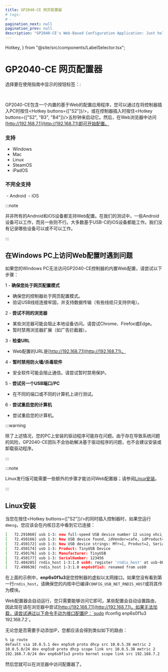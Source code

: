```yaml
---
title: GP2040-CE 网页配置器
# tags:
# -
pagination_next: null
pagination_prev: null
description: "GP2040-CE's Web-Based Configuration Application: Just hold S2 on boot or hold S2+B3+B4 while already plugged in. Then go to http://192.168.7.1 to access the Web Configurator."
---
```


  Hotkey,
} from "@site/src/components/LabelSelector.tsx";

# GP2040-CE 网页配置器

选择要在使用指南中显示的按钮标签：:

<InputLabelSelector />
<br />

GP2040-CE包含一个内置的基于Web的配置应用程序，您可以通过在将控制器插入PC时按住<Hotkey buttons={["S2"]}/>，或在控制器插入时按住<Hotkey buttons={["S2", "B3", "B4"]}/>五秒钟来启动它。然后，在Web浏览器中访问[http://192.168.7.1](http://192.168.7.1)即可开始配置。

### 支持

  - Windows
  - Mac
  - Linux
  - SteamOS
  - iPadOS

### 不完全支持

 - Android
 - iOS

:::note

并非所有的Android和iOS设备都支持Web配置。在我们的测试中，一些Android设备可以工作，而另一些则不行。大多数基于USB-C的iOS设备都能工作。我们没有记录哪些设备可以或不可以工作。

:::

## 在Windows PC上访问Web配置时遇到问题

如果您的Windows PC无法访问GP2040-CE控制器的内置Web配置，请尝试以下步骤：

1 - **确保您处于网页配置模式**

  - 确保您的控制器处于网页配置模式。
  - 验证USB线缆连接牢固，并支持数据传输（有些线缆只支持供电）。

2 - **尝试不同的浏览器**

  - 某些浏览器可能会阻止本地设备访问。请尝试Chrome、Firefox或Edge。
  - 暂时禁用浏览器扩展（如广告拦截器）。

3 - **检查URL**

  - Web配置的URL是[http://192.168.7.1](http://192.168.7.1)。

4 - **暂时禁用防火墙/杀毒软件**

  - 安全软件可能会阻止通信。请尝试暂时禁用保护。

5 - **尝试另一个USB端口/PC**

  - 在不同的端口或不同的计算机上进行测试。

6 - **尝试重启您的计算机**

  - 尝试重启您的计算机。

:::warning

除了上述情况，您的PC上安装的驱动程序可能存在问题。由于存在导致系统问题的风险，GP2040-CE团队不会协助解决基于驱动程序的问题，也不会建议安装或卸载驱动程序。

:::

:::note

Linux发行版可能需要一些额外的步骤才能访问Web配置器；请参阅[Linux安装](https://www.google.com/search?q=%23linux-setup)。

:::

## Linux安装

当您在按住<Hotkey buttons={["S2"]}/>的同时插入控制器时，如果您运行`dmesg`，您应该会在内核日志中看到它已连接：

```sh
[   72.291060] usb 1-3: new full-speed USB device number 12 using xhci_hcd
[   72.450166] usb 1-3: New USB device found, idVendor=cafe, idProduct=4028, bcdDevice= 1.01
[   72.450172] usb 1-3: New USB device strings: Mfr=1, Product=2, SerialNumber=3
[   72.450174] usb 1-3: Product: TinyUSB Device
[   72.450176] usb 1-3: Manufacturer: TinyUSB
[   72.450177] usb 1-3: SerialNumber: 123456
[   72.484285] rndis_host 1-3:1.0 usb0: register 'rndis_host' at usb-0000:06:00.1-3, RNDIS device, 02:02:84:6a:96:00
[   72.498630] rndis_host 1-3:1.0 enp6s0f1u3: renamed from usb0
```

在上面的示例中，**enp6s0f1u3**是您控制器的虚拟以太网接口。如果您没有看到第一行`rndis_host`，请确保您的内核中已编译`CONFIG_USB_NET_RNDIS_HOST`或将其作为模块。

Web配置器会自动运行，您只需要能够访问它即可。某些配置会自动设置路由，因此现在请在浏览器中尝试[http://192.168.7.1](http://192.168.7.1)。如果无法加载，请尝试通过以下命令手动为接口配置IP：`sudo ifconfig enp6s0f1u3 192.168.7.2`。

无论您是否需要手动添加IP，您都应该会得到类似如下的路由：

```sh
% ip route
default via 10.0.5.1 dev enp5s0 proto dhcp src 10.0.5.38 metric 2
10.0.5.0/24 dev enp5s0 proto dhcp scope link src 10.0.5.38 metric 2
192.168.7.0/24 dev enp6s0f1u3 proto kernel scope link src 192.168.7.2     <---
```

然后您就可以在浏览器中访问配置器了。
